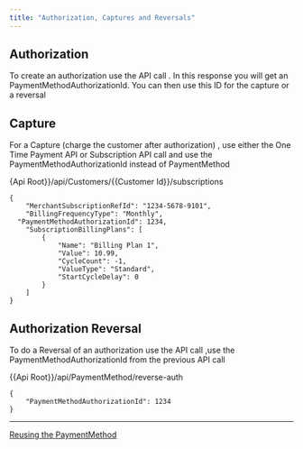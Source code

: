 ```yaml
---
title: "Authorization, Captures and Reversals"
---
```


## Authorization

To create an authorization use the API call . In this response you will get an PaymentMethodAuthorizationId. You can then use this ID for the capture or a reversal

## Capture

For a Capture (charge the customer after authorization) , use either the One Time Payment API or Subscription API call and use the PaymentMethodAuthorizationId instead of PaymentMethod

\{Api Root}}/api/Customers/\{\{Customer Id}}/subscriptions

```
{
	"MerchantSubscriptionRefId": "1234-5678-9101",
	"BillingFrequencyType": "Monthly",
  "PaymentMethodAuthorizationId": 1234,
	"SubscriptionBillingPlans": [
		{
			"Name": "Billing Plan 1",
			"Value": 10.99,
			"CycleCount": -1,
			"ValueType": "Standard",
			"StartCycleDelay": 0
		}
	]
}
```

## Authorization Reversal

To do a Reversal of an authorization use the API call ,use the PaymentMethodAuthorizationId from the previous API call

\{\{Api Root}}/api/PaymentMethod/reverse-auth

```
{
	"PaymentMethodAuthorizationId": 1234
}
```

***

[Reusing the PaymentMethod](/docs/reusing-the-paymentmethodid-for-one-time-payments)
